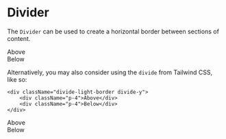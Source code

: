 
<Meta title="Common/Divider" />

<h1 className="mb-16 text-5xl">Divider</h1>

The `Divider` can be used to create a horizontal border between sections of content.

<Canvas>
	<Story name="Divider">
		<div className="flex flex-col gap-8">
			<div>Above</div>
			<Divider />
			<div>Below</div>
		</div>
	</Story>
</Canvas>

Alternatively, you may also consider using the `divide` from Tailwind CSS, like so:

```tsx
<div className="divide-light-border divide-y">
	<div className="p-4">Above</div>
	<div className="p-4">Below</div>
</div>
```

<div className="divide-y divide-light-border">
	<div className="p-8">Above</div>
	<div className="p-8">Below</div>
</div>
